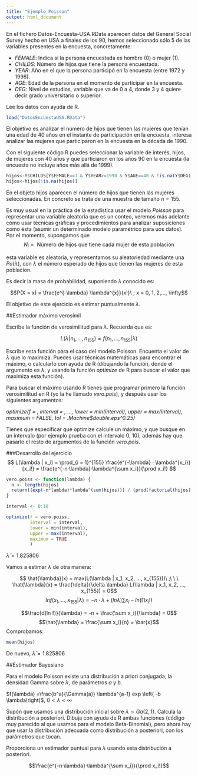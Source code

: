 ```yaml
---
title: "Ejemplo Poisson"
output: html_document
---
```



En el fichero Datos-Encuesta-USA.RData aparecen datos del General Social Survey hecho en USA a finales de los 90, hemos seleccionado sólo 5 de las variables presentes en la encuesta, concretamente:


* _FEMALE_: Indica si la persona encuestada es hombre (0) o mujer (1).
* _CHILDS_: Número de hijos que tiene la persona encuestada.
* _YEAR_: Año en el que la persona participó en la encuesta (entre 1972 y 1998).
* _AGE_: Edad de la persona en el momento de participar en la encuesta.
* _DEG_: Nivel de estudios, variable que va de 0 a 4, donde 3 y 4 quiere decir grado universitario o superior.


Lee los datos con ayuda de R. 


```r
load("DatosEncuestaUSA.RData")
```

El objetivo es analizar el número de hijos que tienen las mujeres que tenían una edad de 40 años en el instante de participación en la encuesta, interesa analizar las mujeres que participaron en la encuesta en la década de 1990.

Con el siguiente código R puedes seleccionar la variable de interés, hijos, de mujeres con 40 años y que particiaron en los años 90 en la encuesta (la encuesta no incluye años más allá de 1999).

```r
hijos<-Y$CHILDS[Y$FEMALE==1 & Y$YEAR>=1990 & Y$AGE==40 & !is.na(Y$DEG)]
hijos<-hijos[!is.na(hijos)]
```

En el objeto hijos aparecen el número de hijos que tienen las mujeres seleccionadas. En concreto se trata de una muestra de tamaño $n = 155$.

Es muy usual en la práctica de la estadística usar el modelo *Poisson* para representar una variable aleatoria que es un conteo, veremos más adelante cómo usar técnicas gráficas y procedimientos para analizar suposiciones como ésta (asumir un determinado modelo paramétrico para uos datos). Por el momento, supongamos que 
$$N_i = \mbox{ Número de hijos que tiene cada mujer de esta población}$$

esta variable es aleatoria, y representamos su aleatoriedad mediante una $Po(\lambda)$, con $\lambda$ el número esperado de hijos que tienen las mujeres de esta poblacion.

Es decir la masa de probabilidad, suponiendo $\lambda$ conocido es:

$$P(X = x) = \frac{e^{-\lambda} \lambda^{x}}{x!}\ ; x = 0, 1, 2,..., \infty$$

El objetivo de este ejercicio es estimar puntualmente $\lambda$.

##Estimador máximo verosímil

Escribe la función de verosimilitud para $\lambda$. Recuerda que es:

$$L(\lambda | n_1,\ldots,n_{155}) = f(n_1, \ldots, n_{155} | \lambda)$$

Escribe esta función para el caso del modelo Poisson. Encuenta el valor de $\lambda$ que lo maximiza. Puedes usar técnicas matemáticas para encontrar el máximo, o calcularlo con ayuda de R (dibujando la función, donde el argumento es $\lambda$, y usando la función *optimize* 
de R para buscar el valor que maximiza esta función).

Para buscar el máximo usando R tienes que programar primero la función verosimilitud en R (yo la he llamado *vero.pois*), y después usar los siguientes argumentos:

*optimize(f = , interval = ,  ..., lower = min(interval),
         upper = max(interval), maximum = FALSE,
         tol = .Machine$double.eps^0.25)*


Tienes que especificar que optimize calcule un máximo, y que busque en un intervalo (por ejemplo prueba con el intervalo 0, 10), además hay que pasarle el resto de argumentos de la función *vero.pois*.

###Desarrollo del ejercicio
$$ L(\lambda | x_i) =  \prod_{i = 1}^{155} \frac{e^{-\lambda} · \lambda^{x_i}}{x_i!} = \frac{e^{-n·\lambda}·\lambda^{\sum x_i}}{\prod x_i!} $$
```r
vero.poiss <- function(lambda) {
  n <- length(hijos)
  return((exp(-n*lambda)*lambda^(sum(hijos))) / (prod(factorial(hijos))))
}

interval <- 0:10

optimize(f = vero.poiss, 
         interval = interval, 
         lower = min(interval), 
         upper = max(interval), 
         maximum = TRUE
         )
```

$\hat{\lambda} = 1.825806$

Vamos a estimar $\lambda$ de otra manera: 

$$ \hat{\lambda}(x) = max(L(\lambda | x_1, x_2, ..., x_{155}))\ ;\ \ \ \hat{\lambda}(x) = \frac{\delta}{\delta \lambda} L(\lambda | x_1, x_2, ..., x_{155}) = 0$$
$$ln f(x_1, \ldots, x_{155} | \lambda) = -n · \lambda + (ln\lambda) \sum x_i - ln(\prod x_i!)$$

$$\frac{d(ln f)}{\lambda} = -n + \frac{\sum x_i}{\lambda} = 0$$
$$\hat{\lambda} = \frac{\sum x_i}{n} = \bar{x}$$
Comprobamos:
```r
mean(hijos)
```

De nuevo, $\hat{\lambda} = 1.825806$

##Estimador Bayesiano

Para el modelo Poisson existe una distribución a priori conjugada, la densidad Gamma sobre $\lambda$, de parámetros $a$ y $b$.

$f(\lambda) =\frac{b^a}{\Gamma(a)} \lambda^{a-1} exp  \left( -b \lambda\right)$, $0 < \lambda < \infty$

Supón que usamos una distribución inicial sobre $\lambda$ $\sim$ $Ga(2,1)$. Calcula la distribución a posteriori. Dibuja con ayuda de R ambas funciones (código muy parecido al que usamos para el modelo Beta-Binomial), pero ahora hay que usar la distribución adecuada como distribución a posteriori, con los parámetros que tocan.

Proporciona un estimador puntual para $\lambda$ usando esta distribución a posteriori.

$$\frac{e^{-n·\lambda}·\lambda^{\sum x_i}}{\prod x_i!}$$